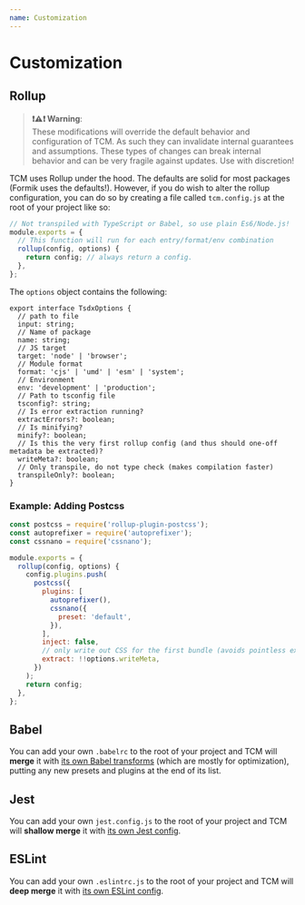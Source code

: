 ```yaml
---
name: Customization
---
```


# Customization

## Rollup

> **❗⚠️❗ Warning**: <br/>
> These modifications will override the default behavior and configuration of TCM. As such they can invalidate internal guarantees and assumptions. These types of changes can break internal behavior and can be very fragile against updates. Use with discretion!

TCM uses Rollup under the hood. The defaults are solid for most packages (Formik uses the defaults!). However, if you do wish to alter the rollup configuration, you can do so by creating a file called `tcm.config.js` at the root of your project like so:

```js
// Not transpiled with TypeScript or Babel, so use plain Es6/Node.js!
module.exports = {
  // This function will run for each entry/format/env combination
  rollup(config, options) {
    return config; // always return a config.
  },
};
```

The `options` object contains the following:

```tsx
export interface TsdxOptions {
  // path to file
  input: string;
  // Name of package
  name: string;
  // JS target
  target: 'node' | 'browser';
  // Module format
  format: 'cjs' | 'umd' | 'esm' | 'system';
  // Environment
  env: 'development' | 'production';
  // Path to tsconfig file
  tsconfig?: string;
  // Is error extraction running?
  extractErrors?: boolean;
  // Is minifying?
  minify?: boolean;
  // Is this the very first rollup config (and thus should one-off metadata be extracted)?
  writeMeta?: boolean;
  // Only transpile, do not type check (makes compilation faster)
  transpileOnly?: boolean;
}
```

### Example: Adding Postcss

```js
const postcss = require('rollup-plugin-postcss');
const autoprefixer = require('autoprefixer');
const cssnano = require('cssnano');

module.exports = {
  rollup(config, options) {
    config.plugins.push(
      postcss({
        plugins: [
          autoprefixer(),
          cssnano({
            preset: 'default',
          }),
        ],
        inject: false,
        // only write out CSS for the first bundle (avoids pointless extra files):
        extract: !!options.writeMeta,
      })
    );
    return config;
  },
};
```

## Babel

You can add your own `.babelrc` to the root of your project and TCM will **merge** it with [its own Babel transforms](https://github.com/weiran-zsd/tcm-cli/blob/master/src/babelPluginTsdx.ts) (which are mostly for optimization), putting any new presets and plugins at the end of its list.

## Jest

You can add your own `jest.config.js` to the root of your project and TCM will **shallow merge** it with [its own Jest config](https://github.com/weiran-zsd/tcm-cli/blob/master/src/createJestConfig.ts).

## ESLint

You can add your own `.eslintrc.js` to the root of your project and TCM will **deep merge** it with [its own ESLint config](https://github.com/weiran-zsd/tcm-cli/blob/master/src/createEslintConfig.ts).
